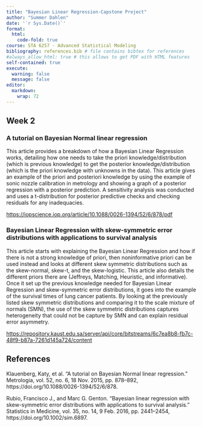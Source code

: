 ```yaml
---
title: "Bayesian Linear Regression-Capstone Project"
author: "Summer Dahlen"
date: '`r Sys.Date()`'
format:
  html:
    code-fold: true
course: STA 6257 - Advanced Statistical Modeling
bibliography: references.bib # file contains bibtex for references
#always_allow_html: true # this allows to get PDF with HTML features
self-contained: true
execute: 
  warning: false
  message: false
editor: 
  markdown: 
    wrap: 72
---
```


## Week 2

### A tutorial on Bayesian Normal linear regression

This article provides a breakdown of how a Bayesian Linear Regression
works, detailing how one needs to take the priori knowledge/distribution
(which is previous knowledge) to get the posterior
knowledge/distribution (which is the priori knowledge with unknowns in
the data). This article gives an example of the priori and posteriori
knowledge by using the example of sonic nozzle calibration in metrology
and showing a graph of a posterior regression with a posterior
prediction. A sensitivity analysis was conducted and uses a
t-distribution for posterior predictive checks and checking residuals
for any inadequacies.

<https://iopscience.iop.org/article/10.1088/0026-1394/52/6/878/pdf>

### Bayesian Linear Regression with skew-symmetric error distributions with applications to survival analysis

This article starts with explaining the Bayesian Linear Regression and
how if there is not a strong knowledge of priori, then noninformative
priori can be used instead and looks at different skew symmetric
distributions such as the skew-normal, skew-t, and the skew-logistic.
This article also details the different priors there are (Jeffreys,
Matching, Heuristic, and informative). Once it set up the previous
knowledge needed for Bayesian Linear Regression and skew-symmetric error
distributions, it goes into the example of the survival times of lung
cancer patients. By looking at the previously listed skew symmetric
distributions and comparing it to the scale mixture of normals (SMN),
the use of the skew symmetric distributions captures heterogeneity that
could not be capture by SMN and can explain residual error asymmetry.

<https://repository.kaust.edu.sa/server/api/core/bitstreams/6c7ea8b8-fb7c-48f9-b87a-7261d145a724/content>

## References

Klauenberg, Katy, et al. “A tutorial on Bayesian Normal linear
regression.” Metrologia, vol. 52, no. 6, 18 Nov. 2015, pp. 878–892,
https://doi.org/10.1088/0026-1394/52/6/878.

Rubio, Francisco J., and Marc G. Genton. “Bayesian linear regression
with skew-symmetric error distributions with applications to survival
analysis.” Statistics in Medicine, vol. 35, no. 14, 9 Feb. 2016, pp.
2441–2454, https://doi.org/10.1002/sim.6897.
